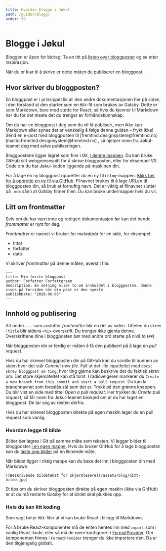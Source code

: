 ```yaml
---
title: Hvordan blogge i Jøkul
path: /guider/blogg/
order: 99
---
```


# Blogge i Jøkul

Bloggen er åpen for bidrag! Ta en titt på [listen over bloggposter](/blog) og se etter inspirasjon.

Når du er klar til å skrive er dette måten du publiserer en bloggpost.

## Hvor skriver du bloggposten?

En bloggpost er i prinsippet lik all den andre dokumentasjonen her på siden, i den forstand at den starter som en `MDX`-fil som brukes av Gatsby. Dette er som Markdown, bare med støtte for React, så hvis du kjenner til Markdown har du for det meste det du trenger av forhåndskunnskap.

<aside className="jkl-portal-paragraph">
    <InfoMessage role="none presentation" fullWidth title="Vanskelig med Markdown eller Git?">
        <p className="small">
            Om du har en bloggpost i deg som du vil få publisert, men ikke kan Markdown eller synes det er vanskelig å
            følge denne guiden – frykt ikke! Send en e-post med bloggposten til
            [fremtind.designsystem@fremtind.no](mailto:fremtind.designsystem@fremtind.no) , så hjelper noen fra
            Jøkul-teamet deg med selve publiseringen.
        </p>
    </InfoMessage>
</aside>

Bloggpostene ligger lagret som filer i Git, [i denne mappen](https://github.com/fremtind/jokul/tree/main/portal/src/texts/blog). Du kan bruke GitHub sitt webgrensesnitt for å skrive bloggposten, eller for eksempel VS Code om du har Jøkul-koden liggende på maskinen din.

For å lage en ny bloggpost oppretter du en ny fil i `blog`-mappen. [Klikk her for å opprette en ny fil via GitHub](https://github.com/fremtind/jokul/new/main/portal/src/texts/blog). Filnavnet brukes til å lage URLen til bloggposten din, så bruk et fornuftig navn. Det er viktig at filnavnet slutter på `.mdx` sånn at Gatsby finner filen. Du kan bruke undermapper hvis du vil.

## Litt om frontmatter

Selv om du har vært inne og redigert dokumentasjon før kan det hende _frontmatter_ er nytt for deg.

_Frontmatter_ er navnet vi bruker for _metadada_ for en side, for eksempel:

-   tittel
-   forfatter
-   dato

Vi skriver _frontmatter_ på denne måten, øverst i fila:

```mdx
---
title: Min første bloggpost
author: Forfatter Forfattersen
description: En setning eller to om innholdet i bloggposten, denne vises på forsiden når din post er den nyeste
publishDate: "2020.06.05"
---
```

## Innhold og publisering

Alt under `---` som avslutter _frontmatter_ blir en del av siden. Tittelen du skrev i `title` blir sidens `<h1>`-overskrift. Du trenger ikke gjenta denne. Overskriftene dine i bloggposten bør med andre ord starte på nivå to (`##`).

Når bloggposten din er ferdig er måten å få den publisert på å lage en _pull request_.

Hvis du har skrevet bloggposten din på GitHub kan du scrolle til bunnen av siden hvor det står _Commit new file_. Fyll ut det lille inputfeltet med `docs: skrev bloggpost om ting`, hvor ting gjerne kan beskrive det du faktisk skrev om. Det store skjemafeltet kan stå tomt. I radiovelgeren markerer du `Create a new branch from this commit and start a pull request`. Du kan la branchnavnet som foreslås stå som det er. Trykk på den grønne knappen. Du blir vist en side med tittel _Open a pull request_. Her trykker du _Create pull request_, så får noen fra Jøkul-teamet beskjed om at du har laget en bloggpost. De tar seg av resten derfra.

Hvis du har skrevet bloggposten direkte på egen maskin lager du en pull request som vanlig.

### Hvordan legge til bilde

Bilder bør lagres i Git på samme måte som teksten. Vi legger bilder til bloggposter [i en egen mappe](https://github.com/fremtind/jokul/tree/main/portal/static/assets/blog). Hvis du bruker GitHub for å lage bloggposten kan du [laste opp bilder](https://github.com/fremtind/jokul/upload/main/portal/static/assets/blog) på en liknende måte.

Når bildet ligger i riktig mappe kan du bake det inn i bloggposten din med Markdown:

```mdx
![Beskrivende bildetekst for skjermlesere](/assets/blog/ditt-bilde.jpg)
```

Et tips om du skriver bloggposten direkte på egen maskin (ikke via GitHub) er at du må restarte Gatsby for at bildet skal plukkes opp.

### Hvis du kan litt koding

Som sagt betyr `MDX`-filer at vi kan bruke React i tillegg til Markdown.

For å bruke React-komponenter må de enten hentes inn med `import` som i vanlig React-kode, eller så må de være konfigurert i [FormatProvider](https://github.com/fremtind/jokul/blob/main/portal/src/components/Typography/FormatProvider.tsx). Om komponenten finnes i `FormatProvider` trenger du ikke importere den. Da er den tilgjengelig globalt.
